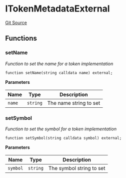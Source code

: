 # ITokenMetadataExternal
[Git Source](https://github.com/0xStation/0xrails/blob/491ae339f09853335dba9e897f46862d776d54b5/src/cores/TokenMetadata/ITokenMetadata.sol)


## Functions
### setName

*Function to set the name for a token implementation*


```solidity
function setName(string calldata name) external;
```
**Parameters**

|Name|Type|Description|
|----|----|-----------|
|`name`|`string`|The name string to set|


### setSymbol

*Function to set the symbol for a token implementation*


```solidity
function setSymbol(string calldata symbol) external;
```
**Parameters**

|Name|Type|Description|
|----|----|-----------|
|`symbol`|`string`|The symbol string to set|


